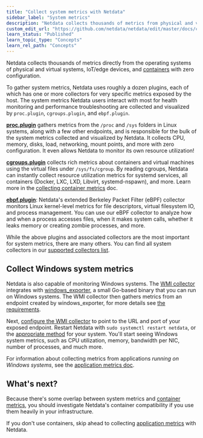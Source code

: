 ```yaml
---
title: "Collect system metrics with Netdata"
sidebar_label: "System metrics"
description: "Netdata collects thousands of metrics from physical and virtual systems, IoT/edge devices, and containers with zero configuration."
custom_edit_url: "https://github.com/netdata/netdata/edit/master/docs/collect/system-metrics.md"
learn_status: "Published"
learn_topic_type: "Concepts"
learn_rel_path: "Concepts"
---
```



Netdata collects thousands of metrics directly from the operating systems of physical and virtual systems, IoT/edge
devices, and [containers](/docs/nightly/concepts/container-metrics) with zero configuration.

To gather system metrics, Netdata uses roughly a dozen plugins, each of which has one or more collectors for very
specific metrics exposed by the host. The system metrics Netdata users interact with most for health monitoring and
performance troubleshooting are collected and visualized by `proc.plugin`, `cgroups.plugin`, and `ebpf.plugin`.

[**proc.plugin**](/docs/nightly/references/collectors-references/system-metrics/os-provided-metrics-proc.plugin) gathers metrics from the `/proc` and `/sys` folders in Linux
systems, along with a few other endpoints, and is responsible for the bulk of the system metrics collected and
visualized by Netdata. It collects CPU, memory, disks, load, networking, mount points, and more with zero configuration.
It even allows Netdata to monitor its own resource utilization!

[**cgroups.plugin**](/docs/nightly/references/collectors-references/virtualized-environments/containers/monitor-cgroups) collects rich metrics about containers and virtual machines
using the virtual files under `/sys/fs/cgroup`. By reading cgroups, Netdata can instantly collect resource utilization
metrics for systemd services, all containers (Docker, LXC, LXD, Libvirt, systemd-nspawn), and more. Learn more in the
[collecting container metrics](/docs/nightly/concepts/container-metrics) doc.

[**ebpf.plugin**](/docs/nightly/references/collectors-references/system-metrics/kernel-traces-metrics-ebpf): Netdata's extended Berkeley Packet Filter (eBPF) collector
monitors Linux kernel-level metrics for file descriptors, virtual filesystem IO, and process management. You can use our
eBPF collector to analyze how and when a process accesses files, when it makes system calls, whether it leaks memory or
creating zombie processes, and more.

While the above plugins and associated collectors are the most important for system metrics, there are many others. You
can find all system collectors in our [supported collectors list](/docs/nightly/references/collectors/supported-collectors-list#system-collectors).

## Collect Windows system metrics

Netdata is also capable of monitoring Windows systems. The [WMI
collector](https://github.com/netdata/go.d.plugin/blob/master/modules/wmi/README.md) integrates with
[windows_exporter](https://github.com/prometheus-community/windows_exporter), a small Go-based binary that you can run
on Windows systems. The WMI collector then gathers metrics from an endpoint created by windows_exporter, for more
details see [the requirements](https://github.com/netdata/go.d.plugin/blob/master/modules/wmi/README.md#requirements).

Next, [configure the WMI
collector](https://github.com/netdata/go.d.plugin/blob/master/modules/wmi/README.md#configuration) to point to the URL
and port of your exposed endpoint. Restart Netdata with `sudo systemctl restart netdata`, or the [appropriate
method](https://github.com/netdata/netdata/blob/master/docs/configure/start-stop-restart.md) for your system. You'll start seeing Windows system metrics, such as CPU
utilization, memory, bandwidth per NIC, number of processes, and much more.

For information about collecting metrics from applications _running on Windows systems_, see the [application metrics
doc](https://github.com/netdata/netdata/blob/master/docs/collect/application-metrics.md#collect-metrics-from-applications-running-on-windows).

## What's next?

Because there's some overlap between system metrics and [container metrics](/docs/nightly/concepts/container-metrics), you
should investigate Netdata's container compatibility if you use them heavily in your infrastructure.

If you don't use containers, skip ahead to collecting [application metrics](/docs/nightly/concepts/application-metrics) with
Netdata.


